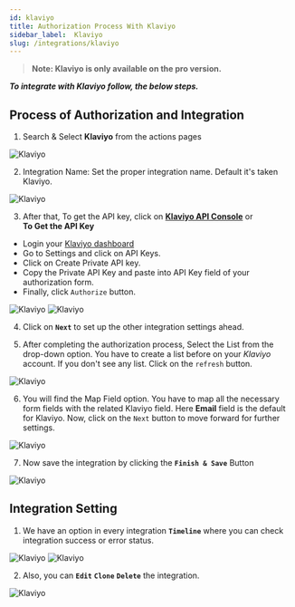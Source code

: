 ```yaml
---
id: klaviyo
title: Authorization Process With Klaviyo
sidebar_label:  Klaviyo
slug: /integrations/klaviyo
---
```


> **Note: Klaviyo is only available on the pro version.**

***To integrate with Klaviyo follow, the below steps.***


## Process of Authorization and Integration

1.	Search & Select **Klaviyo** from the actions pages
 <Image src="actions/klaviyo/select-action" alt="Klaviyo" w="1020" h="350" />

2. Integration Name: Set the proper integration name. Default it's taken Klaviyo.
 <Image src="actions/klaviyo/integration-name" alt="Klaviyo" w="1020" h="350" />

3.	After that, To get the API key, click on **[Klaviyo API Console](https://www.klaviyo.com/account#api-keys-tab)** or   
**To Get the API Key**
-	Login your [Klaviyo dashboard](https://www.klaviyo.com/dashboard/) 
-	Go to Settings and click on API Keys.
-	Click on Create Private API key.
-	Copy the Private API Key and paste into API Key field of your authorization form.
-	Finally, click `Authorize` button.

 <Image src="actions/klaviyo/create-api" alt="Klaviyo" w="1020" h="350" />
 <Image src="actions/klaviyo/authorize" alt="Klaviyo" w="1020" h="350" />

4. Click on **`Next`** to set up the other integration settings ahead.

5. After completing the authorization process, Select the List from the drop-down option. You have to create a list before on your *Klaviyo* account. If you don't see any list. Click on the `refresh` button.

 <Image src="actions/klaviyo/klaviyo-list" alt="Klaviyo" w="1020" h="350" />

6.	You will find the Map Field option. You have to map all the necessary form fields with the related Klaviyo field. Here **Email** field is the default for Klaviyo. Now, click on the `Next` button to move forward for further settings.
 <Image src="actions/klaviyo/klaviyo-field-map" alt="Klaviyo" w="1020" h="350" />

7. Now save the integration by clicking the **`Finish & Save`** Button

 <Image src="actions/klaviyo/finish-save" alt="Klaviyo" w="1020" h="350" />

## Integration Setting

1. We have an option in every integration **`Timeline`** where you can check integration success or error status.
 <Image src="actions/klaviyo/klaviyo-timeline" alt="Klaviyo" w="1020" h="350" />
 <Image src="actions/klaviyo/klaviyo-log" alt="Klaviyo" w="1020" h="350" />

2. Also, you can **`Edit`** **`Clone`** **`Delete`** the integration.

 <Image src="actions/klaviyo/klaviyo-option" alt="Klaviyo" w="1020" h="350" />


<Feedback/>